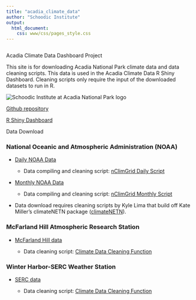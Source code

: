 ```yaml
---
title: "acadia_climate_data"
author: "Schoodic Institute"
output: 
  html_document:
    css: www/css/pages_style.css
---
```


```r
```

<!-- Wrap everything in the page wrapper -->

<div class="page-wrapper">

<!-- Title Page -->

<div class = "titlepage-box">

<!-- Title -->

<div class = "title-box">
<div class = "titlepage-title">
Acadia Climate Data Dashboard Project
</div>

<div class = "titlepage-subtitle">
This site is for downloading Acadia National Park climate data and data cleaning scripts. This data is used in the Acadia Climate Data R Shiny Dashboard. Cleaning scripts only require the input of the downloaded datasets to run in R. 
</div>
</div>

<!-- Image stack -->
<div class = "image-stack">
  <img src="www/img/COPY_SchoodicInstitute_Horizontal_CMYK.png" alt="Schoodic Institute at Acadia National Park logo"
        class="image-logo">
  <p class="image-text"> <a href="https://github.com/Kylelima21/acadia_climate_dashboard">Github repository</a></p>
  <p class="image-text2"> <a href="https://github.com/Kylelima21/acadia_climate_dashboard">R Shiny Dashboard</a></p>
</div>
  
</div>

<!-- Body Content -->

<div class = "bodybody">

<!-- Background box -->

<div class = "body-box">

<div class = "intro-title">
Data Download
</div>

<div class="descripbox">
<section class="data-section">

<h3>National Oceanic and Atmospheric Administration (NOAA)</h3>

<ul class="primary-list">

<li class="primary-item">

<a href="https://www.ncei.noaa.gov/products/land-based-station/nclimgrid-daily">Daily NOAA Data</a>

<ul class="secondary-list">

<li class="secondary-item">

Data compiling and cleaning script: <a href="https://github.com/Kylelima21/acadia_climate_dashboard/blob/main/scripts/compile_nClimGrid_daily.R">nClimGrid Daily Script</a>

</li>

</ul>

</li>

<li class="primary-item">

<a href="https://www.ncei.noaa.gov/access/metadata/landing-page/bin/iso?id=gov.noaa.ncdc:C00332">Monthly NOAA Data</a>

<ul class="secondary-list">

<li class="secondary-item">

Data compiling and cleaning script: <a href="https://github.com/Kylelima21/acadia_climate_dashboard/blob/main/scripts/complie_nClimGrid_monthly.R">nClimGrid Monthly Script</a>

</li>

</ul>

</li>

<li class="primary-item">

Data download requires cleaning scripts by Kyle Lima that build off Kate Miller's climateNETN package (<a href="https://github.com/KateMMiller/climateNETN">climateNETN</a>).

</li>

</ul>

</section>

<section class="data-section">

<h3>McFarland Hill Atmospheric Research Station</h3>

<ul class="primary-list">

<li class="primary-item">

<a href="https://ard-request.air-resource.com/data.aspx">McFarland Hill data</a>

<ul class="secondary-list">

<li class="secondary-item">

Data cleaning script: <a href="https://github.com/Kylelima21/acadia_climate_dashboard/blob/main/scripts/clim_data_cleaning_function.R">Climate Data Cleaning Function</a>

</li>

</ul>

</li>

</section>

<section class="data-section">

<h3>Winter Harbor-SERC Weather Station</h3>

<ul class="primary-list">

<li class="primary-item">

<a href="https://mesowest.utah.edu/cgi-bin/droman/meso_base_dyn.cgi?stn=D2258">SERC data</a>

<ul class="secondary-list">

<li class="secondary-item">

Data cleaning script: <a href="https://github.com/Kylelima21/acadia_climate_dashboard/blob/main/scripts/clim_data_cleaning_function.R">Climate Data Cleaning Function</a>

</li>

</ul>

</li>

</section>

</div>
</div>
